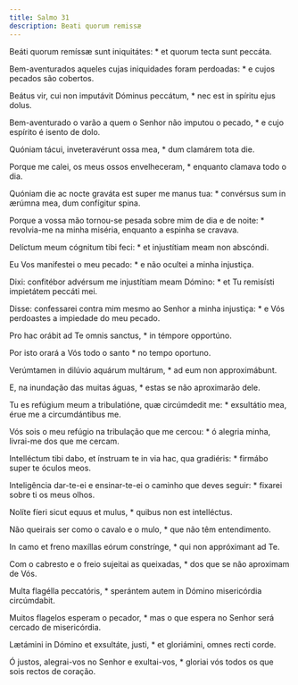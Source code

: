 ```yaml
---
title: Salmo 31
description: Beati quorum remissæ
---
```


<div class="side-by-side not-content">

Beáti quorum remíssæ sunt iniquitátes: * et quorum tecta sunt peccáta.

Bem-aventurados aqueles cujas iniquidades foram perdoadas: * e cujos pecados são cobertos.

Beátus vir, cui non imputávit Dóminus peccátum, * nec est in spíritu ejus dolus.

Bem-aventurado o varão a quem o Senhor não imputou o pecado, * e cujo espírito é isento de dolo.

Quóniam tácui, inveteravérunt ossa mea, * dum clamárem tota die.

Porque me calei, os meus ossos envelheceram, * enquanto clamava todo o dia.

Quóniam die ac nocte graváta est super me manus tua: * convérsus sum in ærúmna mea, dum confígitur spina.

Porque a vossa mão tornou-se pesada sobre mim de dia e de noite: * revolvia-me na minha miséria, enquanto a espinha se cravava.

Delíctum meum cógnitum tibi feci: * et injustítiam meam non abscóndi.

Eu Vos manifestei o meu pecado: * e não ocultei a minha injustiça.

Dixi: confitébor advérsum me injustítiam meam Dómino: * et Tu remisísti impietátem peccáti mei.

Disse: confessarei contra mim mesmo ao Senhor a minha injustiça: * e Vós perdoastes a impiedade do meu pecado.

Pro hac orábit ad Te omnis sanctus, * in témpore opportúno.

Por isto orará a Vós todo o santo * no tempo oportuno.

Verúmtamen in dilúvio aquárum multárum, * ad eum non approximábunt.

E, na inundação das muitas águas, * estas se não aproximarão dele.

Tu es refúgium meum a tribulatióne, quæ circúmdedit me: * exsultátio mea, érue me a circumdántibus me.

Vós sois o meu refúgio na tribulação que me cercou: * ó alegria minha, livrai-me dos que me cercam.

Intelléctum tibi dabo, et ínstruam te in via hac, qua gradiéris: * firmábo super te óculos meos.

Inteligência dar-te-ei e ensinar-te-ei o caminho que deves seguir: * fixarei sobre ti os meus olhos.

Nolíte fíeri sicut equus et mulus, * quibus non est intelléctus.

Não queirais ser como o cavalo e o mulo, * que não têm entendimento.

In camo et freno maxíllas eórum constrínge, * qui non appróximant ad Te.

Com o cabresto e o freio sujeitai as queixadas, * dos que se não aproximam de Vós.

Multa flagélla peccatóris, * sperántem autem in Dómino misericórdia circúmdabit.

Muitos flagelos esperam o pecador, * mas o que espera no Senhor será cercado de misericórdia.

Lætámini in Dómino et exsultáte, justi, * et gloriámini, omnes recti corde.

Ó justos, alegrai-vos no Senhor e exultai-vos, * gloriai vós todos os que sois rectos de coração.

</div>
